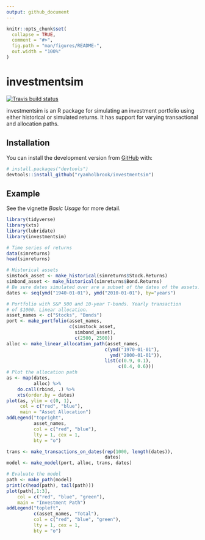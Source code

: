 ```yaml
---
output: github_document
---
```


<!-- README.md is generated from README.Rmd. Please edit that file -->

```r
knitr::opts_chunk$set(
  collapse = TRUE,
  comment = "#>",
  fig.path = "man/figures/README-",
  out.width = "100%"
)
```

# investmentsim

<!-- badges: start -->
[![Travis build status](https://travis-ci.org/ryanholbrook/investmentsim.svg?branch=master)](https://travis-ci.org/ryanholbrook/investmentsim)
<!-- badges: end -->


investmentsim is an R package  for simulating an investment portfolio using either historical or simulated returns. It has support for varying transactional and allocation paths.


## Installation

You can install the development version from [GitHub](https://github.com/) with:

``` r
# install.packages("devtools")
devtools::install_github("ryanholbrook/investmentsim")
```
## Example

See the vignette *Basic Usage* for more detail.

```r
library(tidyverse)
library(xts)
library(lubridate)
library(investmentsim)

# Time series of returns
data(simreturns)
head(simreturns)

# Historical assets
simstock_asset <- make_historical(simreturns$Stock.Returns)
simbond_asset <- make_historical(simreturns$Bond.Returns)
# Be sure dates simulated over are a subset of the dates of the assets.
dates <- seq(ymd("1940-01-01"), ymd("2010-01-01"), by="years")

# Portfolio with S&P 500 and 10-year T-bonds. Yearly transaction
# of $1000. Linear allocation.
asset_names <- c("Stocks", "Bonds")
port <- make_portfolio(asset_names,
                       c(simstock_asset,
                         simbond_asset),
                         c(2500, 2500))
alloc <- make_linear_allocation_path(asset_names,
                                    c(ymd("1970-01-01"),
                                      ymd("2000-01-01")),
                                    list(c(0.9, 0.1),
                                         c(0.4, 0.6)))
# Plot the allocation path
as <- map(dates,
          alloc) %>%
    do.call(rbind, .) %>%
    xts(order.by = dates)
plot(as, ylim = c(0, 1),
     col = c("red", "blue"),
     main = "Asset Allocation")
addLegend("topright",
          asset_names,
          col = c("red", "blue"),
          lty = 1, cex = 1,
          bty = "o")

trans <- make_transactions_on_dates(rep(1000, length(dates)),
                                    dates)
model <- make_model(port, alloc, trans, dates)

# Evaluate the model
path <- make_path(model)
print(c(head(path), tail(path)))
plot(path[,1:3],
    col = c("red", "blue", "green"),
    main = "Investment Path")
addLegend("topleft",
          c(asset_names, "Total"),
          col = c("red", "blue", "green"),
          lty = 1, cex = 1,
          bty = "o")
```
